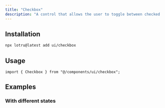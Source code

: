 ```yaml
---
title: "Checkbox"
description: "A control that allows the user to toggle between checked and not checked."
---
```


<ComponentPreview id="examples/checkbox-01" />

## Installation

```bash
npx lotru@latest add ui/checkbox
```

## Usage

```tsx
import { Checkbox } from "@/components/ui/checkbox";
```

## Examples

### With different states

<ComponentPreview id="examples/checkbox-02" />
